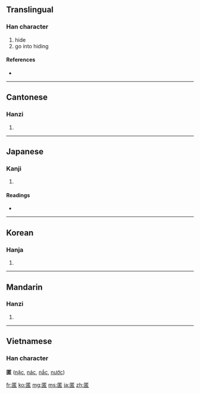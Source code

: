 {{also|匿}}
==Translingual==

===Han character===
{{Han char|rn=23|rad=匸|as=09|sn=11|four=7171<sub>6</sub>|canj=尸廿大口 (STKR)}}

# hide
# go into hiding

====References====
* {{Han ref|kx=0155.120|dkj=02690|dj=0347.250|hdz=10086.120|uh=533F|ud=21311|bh=B0CE|bd=45262}}

----

==Cantonese==

===Hanzi===
{{yue-hanzi|jyut=|y=nik1}}

# {{defn|Cantonese|sort=匸09}}

----

==Japanese==

===Kanji===
{{ja-kanji|grade=c|rs=匸09}}

# {{defn|Japanese|sort=匸09}}

====Readings====
* {{ja-readings|on=[[とく]] (toku)|kun=[[かくれる]] (kakureru), [[かくす]] (kakusu)}}

----

==Korean==

===Hanja===
{{ko-hanja|hangeul=닉|rv=nik|mr=nik}}

# {{defn|Korean|sort=匸09}}

----

==Mandarin==

===Hanzi===
{{cmn-hanzi|pin=[[nì]] ([[ni4]])|wg=ni<sup>4</sup>}}

# {{defn|Mandarin|sort=匸09}}

----

==Vietnamese==
===Han character===
'''匿''' ([[nặc]], [[nác]], [[nắc]], [[nước]])

[[fr:匿]]
[[ko:匿]]
[[mg:匿]]
[[ms:匿]]
[[ja:匿]]
[[zh:匿]]